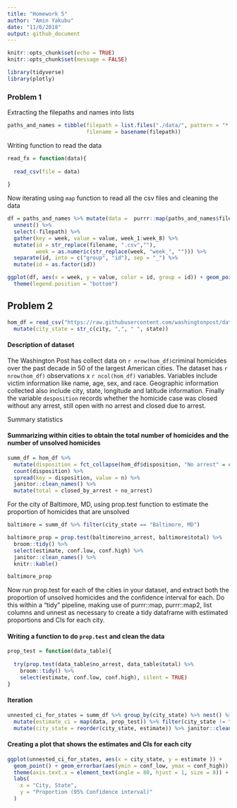 ```yaml
---
title: "Homework 5"
author: "Amin Yakubu"
date: "11/6/2018"
output: github_document
---
```


```r
knitr::opts_chunk$set(echo = TRUE)
knitr::opts_chunk$set(message = FALSE)
```

```r
library(tidyverse)
library(plotly)
```


### Problem 1 

Extracting the filepaths and names into lists
```r

paths_and_names = tibble(filepath = list.files("./data/", pattern = "*.csv", full.names = TRUE),
                         filename = basename(filepath))
```

Writing function to read the data

```r
read_fx = function(data){
  
  read_csv(file = data)
  
}

```

Now iterating using `map` function to read all the csv files and cleaning the data

```r

df = paths_and_names %>% mutate(data =  purrr::map(paths_and_names$filepath, read_fx)) %>% 
  unnest() %>% 
  select(-filepath) %>% 
  gather(key = week, value = value, week_1:week_8) %>% 
  mutate(id = str_replace(filename, ".csv",""),
         week = as.numeric(str_replace(week, "week_", ""))) %>% 
  separate(id, into = c("group", "id"), sep = "_") %>% 
  mutate(id = as.factor(id))

ggplot(df, aes(x = week, y = value, color = id, group = id)) + geom_point() + geom_line() + facet_grid(~group) +
  theme(legend.position = "bottom")
```

## Problem 2

```r
hom_df = read_csv("https://raw.githubusercontent.com/washingtonpost/data-homicides/master/homicide-data.csv", col_names = TRUE) %>% 
  mutate(city_state = str_c(city, ",", " ", state))
```

#### Description of dataset

The Washington Post has collect data on `r nrow(hom_df)`criminal homicides over the past decade in 50 of the largest American cities. The dataset has `r nrow(hom_df)` observations x `r ncol(hom_df)` variables. Variables include victim information like name, age, sex, and race. Geographic information collected also include city, state, longitude and latitude information. Finally the variable `desposition` records whether the homicide case was closed without any arrest, still open with no arrest and closed due to arrest. 

Summary statistics

#### Summarizing within cities to obtain the total number of homicides and the number of unsolved homicides 

```r
summ_df = hom_df %>% 
  mutate(disposition = fct_collapse(hom_df$disposition, "No arrest" = c("Closed without arrest","Open/No arrest"))) %>% group_by(city_state) %>% 
  count(disposition) %>% 
  spread(key = disposition, value = n) %>% 
  janitor::clean_names() %>% 
  mutate(total = closed_by_arrest + no_arrest)
```

For the city of Baltimore, MD, using prop.test function to estimate the proportion of homicides that are unsolved

```r
baltimore = summ_df %>% filter(city_state == "Baltimore, MD")

baltimore_prop = prop.test(baltimore$no_arrest, baltimore$total) %>% 
  broom::tidy() %>% 
  select(estimate, conf.low, conf.high) %>% 
  janitor::clean_names() %>% 
  knitr::kable()

baltimore_prop
```

Now run prop.test for each of the cities in your dataset, and extract both the proportion of unsolved homicides and the confidence interval for each. Do this within a “tidy” pipeline, making use of purrr::map, purrr::map2, list columns and  unnest as necessary to create a tidy dataframe with estimated proportions and CIs for each city.

#### Writing a function to do `prop.test` and clean the data

```r
prop_test = function(data_table){
  
  try(prop.test(data_table$no_arrest, data_table$total) %>% 
    broom::tidy() %>% 
    select(estimate, conf.low, conf.high), silent = TRUE)
}

```

#### Iteration

```r
unnested_ci_for_states = summ_df %>% group_by(city_state) %>% nest() %>% 
  mutate(estimate_ci = map(data, prop_test)) %>% filter(city_state != "Tulsa, AL") %>% unnest() %>% 
  mutate(city_state = reorder(city_state, estimate)) %>% janitor::clean_names()
```

#### Creating a plot that shows the estimates and CIs for each city 

```r

ggplot(unnested_ci_for_states, aes(x = city_state, y = estimate )) + 
  geom_point() + geom_errorbar(aes(ymin = conf_low, ymax = conf_high)) + 
  theme(axis.text.x = element_text(angle = 80, hjust = 1, size = 8)) +
  labs(
    x = "City, State",
    y = "Proportion (95% Confidence interval)"
  )

```





